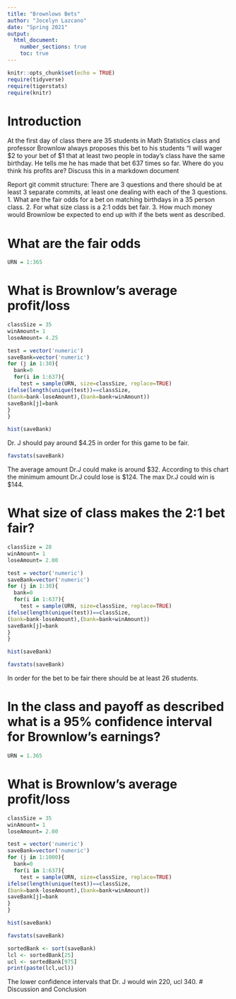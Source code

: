 ```yaml
---
title: "Brownlows Bets"
author: "Jocelyn Lazcano"
date: "Spring 2021"
output: 
  html_document:
    number_sections: true
    toc: true
---
```


```r
knitr::opts_chunk$set(echo = TRUE)
require(tidyverse)
require(tigerstats)
require(knitr)
```


<!-- We recommend you use git branches -- create a separate branch for each major section i.e. Introduction, Methods, Results, Inferential Results, and Discussion and Conclusions - leave the YAML block untouched until the final merge where you put in your own name !-->

# Introduction

<!--In this section you explain what you are trying to show.  Where did the data come from?  What is the research or other question you are trying to answer?!-->

 At the first day of class there are 35 students in Math Statistics class and professor Brownlow always proposes this bet to his students "I will wager $2 to your bet of $1 that at least two people in today's class have  the same birthday.  He tells me he has made that bet 637 times so far. Where do you think his profits are? Discuss this in a markdown document
 
Report git commit structure:
There are 3 questions and there should be at least 3 separate commits, at least one dealing with each of the 3 questions.
1. What are the fair odds for a bet on matching birthdays in a 35 person class.
2. For what size class is a 2:1 odds bet fair.
3. How much money would Brownlow be expected to end up with if the bets went as described.

# What are the fair odds  


<!--Decide on your methods:  In this section explain the approach you will take to attack the issue --- how will you decide on a likely estimate of professor Brownlow's earnings or losses after 637 bets. Also explain how you construct a 95% confidence interval about your estimate of his winnings !-->

```r
URN = 1:365
```

# What is Brownlow's average profit/loss



```r
classSize = 35
winAmount= 1
loseAmount= 4.25

test = vector('numeric')
saveBank=vector('numeric')
for (j in 1:30){
  bank=0
  for(i in 1:637){
    test = sample(URN, size=classSize, replace=TRUE)
ifelse(length(unique(test))==classSize,
(bank=bank-loseAmount),(bank=bank+winAmount))
saveBank[j]=bank
}
}

hist(saveBank)

```

Dr. J should pay around $4.25 in order for this game to be fair.


```r
favstats(saveBank)
```

The average amount Dr.J could make is around $32. According to this chart the minimum amount Dr.J could lose is $124. The max Dr.J could win is $144. 


# What size of class makes the 2:1 bet fair?  
<!--Explain and display the results of your method of coming up with the estimate of professor Brownlows betting profits!-->


```r

classSize = 28
winAmount= 1
loseAmount= 2.00

test = vector('numeric')
saveBank=vector('numeric')
for (j in 1:30){
  bank=0
  for(i in 1:637){
    test = sample(URN, size=classSize, replace=TRUE)
ifelse(length(unique(test))==classSize,
(bank=bank-loseAmount),(bank=bank+winAmount))
saveBank[j]=bank
}
}

hist(saveBank)


```


```r
favstats(saveBank)
```

In order for the bet to be fair there should be at least 26 students. 


# In the class and payoff as described what is a 95% confidence interval for Brownlow's earnings?
  
<!--Explain and display your method of coming up with a 95% confidence interval of  professor Brownlows winnings (or losings)-->


```r
URN = 1.365
```



# What is Brownlow's average profit/loss


```r
classSize = 35
winAmount= 1
loseAmount= 2.00

test = vector('numeric')
saveBank=vector('numeric')
for (j in 1:1000){
  bank=0
  for(i in 1:637){
    test = sample(URN, size=classSize, replace=TRUE)
ifelse(length(unique(test))==classSize,
(bank=bank-loseAmount),(bank=bank+winAmount))
saveBank[j]=bank
}
}

hist(saveBank)


```

```r
favstats(saveBank)
```

```r
sortedBank <- sort(saveBank)
lcl <- sortedBank[25]
ucl <- sortedBank[975]
print(paste(lcl,ucl))
```

The lower confidence intervals that Dr. J would win 220, ucl 340. 
# Discussion and Conclusion

<!--Discussion and conclusion here.  If professor Brownlow is consistantly making or losing money how could he change his payout so that his profits center on zero?  Also discuss what size his class should be in order to have his current scheme balance at zero profit.!-->




